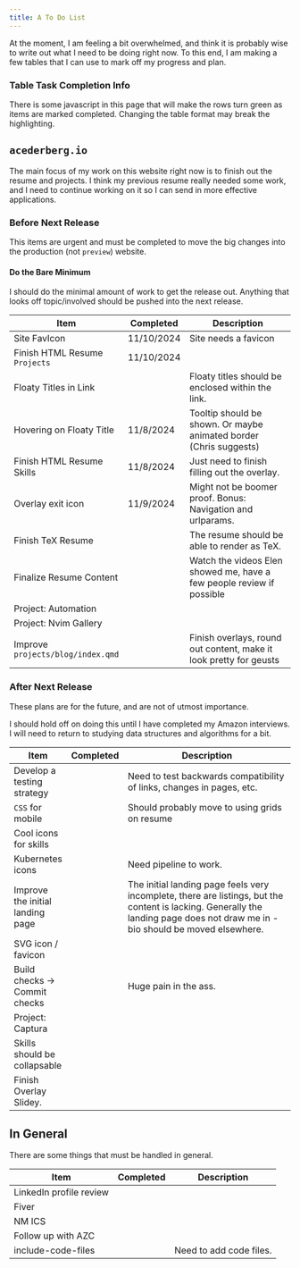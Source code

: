 ```yaml
---
title: A To Do List
---
```


At the moment, I am feeling a bit overwhelmed, and think it is probably wise
to write out what I need to be doing right now. To this end, I am making a few
tables that I can use to mark off my progress and plan.

::: { .callout-note }

### Table Task Completion Info

There is some javascript in this page that will make the rows turn green as
items are marked completed. Changing the table format may break the
highlighting.

:::

## `acederberg.io`

The main focus of my work on this website right now is to finish out the resume
and projects. I think my previous resume really needed some work, and I need to
continue working on it so I can send in more effective applications.

### Before Next Release

This items are urgent and must be completed to move the big changes into the
production (not `preview`) website.

::: { .callout-warning }

#### Do the Bare Minimum

I should do the minimal amount of work to get the release out.
Anything that looks off topic/involved should be pushed into the next release.

:::

| Item                              | Completed  | Description                                                           |
| --------------------------------- | ---------- | --------------------------------------------------------------------- |
| Site FavIcon                      | 11/10/2024 | Site needs a favicon                                                  |
| Finish HTML Resume `Projects`     | 11/10/2024 |                                                                       |
| Floaty Titles in Link             |            | Floaty titles should be enclosed within the link.                     |
| Hovering on Floaty Title          | 11/8/2024  | Tooltip should be shown. Or maybe animated border (Chris suggests)    |
| Finish HTML Resume Skills         | 11/8/2024  | Just need to finish filling out the overlay.                          |
| Overlay exit icon                 | 11/9/2024  | Might not be boomer proof. Bonus: Navigation and urlparams.           |
| Finish TeX Resume                 |            | The resume should be able to render as TeX.                           |
| Finalize Resume Content           |            | Watch the videos Elen showed me, have a few people review if possible |
| Project: Automation               |            |                                                                       |
| Project: Nvim Gallery             |            |                                                                       |
| Improve `projects/blog/index.qmd` |            | Finish overlays, round out content, make it look pretty for geusts    |

### After Next Release

These plans are for the future, and are not of utmost importance.

::: { .callout-warning }

I should hold off on doing this until I have completed my Amazon interviews.
I will need to return to studying data structures and algorithms for a bit.

:::

| Item                             | Completed | Description                                                                                                                                                                     |
| -------------------------------- | --------- | ------------------------------------------------------------------------------------------------------------------------------------------------------------------------------- |
| Develop a testing strategy       |           | Need to test backwards compatibility of links, changes in pages, etc.                                                                                                           |
| `CSS` for mobile                 |           | Should probably move to using grids on resume                                                                                                                                   |
| Cool icons for skills            |           |                                                                                                                                                                                 |
| Kubernetes icons                 |           | Need pipeline to work.                                                                                                                                                          |
| Improve the initial landing page |           | The initial landing page feels very incomplete, there are listings, but the content is lacking. Generally the landing page does not draw me in - bio should be moved elsewhere. |
| SVG icon / favicon               |           |                                                                                                                                                                                 |
| Build checks -> Commit checks    |           | Huge pain in the ass.                                                                                                                                                           |
| Project: Captura                 |           |                                                                                                                                                                                 |
| Skills should be collapsable     |           |                                                                                                                                                                                 |
| Finish Overlay Slidey.           |           |                                                                                                                                                                                 |

## In General

There are some things that must be handled in general.

| Item                    | Completed | Description             |
| ----------------------- | --------- | ----------------------- |
| LinkedIn profile review |           |                         |
| Fiver                   |           |                         |
| NM ICS                  |           |                         |
| Follow up with AZC      |           |                         |
| include-code-files      |           | Need to add code files. |

<script>
  Array
    .from(document.getElementsByTagName("tr"))
    .map(item => {
      let completed = Array.from(item.getElementsByTagName("td"))[1]
      if ( !completed?.innerHTML ) return

      console.log(completed)
      completed.closest("tr").classList.add("bg-green")
    })

  // Array
  //   .from(document.getElementsByTagName("table"))
  //   .map(item => {
  //   })
</script>
